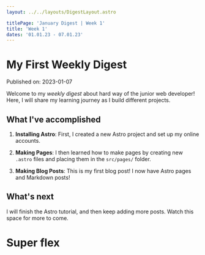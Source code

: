 ```yaml
---
layout: ../../layouts/DigestLayout.astro

titlePage: 'January Digest | Week 1'
title: 'Week 1'
dates: '01.01.23 - 07.01.23'
---
```


# My First Weekly Digest

Published on: 2023-01-07

Welcome to my _weekly digest_ about hard way of the junior web developer! Here, I will share my learning journey as I build different projects.

## What I've accomplished

1. **Installing Astro**: First, I created a new Astro project and set up my online accounts.

2. **Making Pages**: I then learned how to make pages by creating new `.astro` files and placing them in the `src/pages/` folder.

3. **Making Blog Posts**: This is my first blog post! I now have Astro pages and Markdown posts!

## What's next

I will finish the Astro tutorial, and then keep adding more posts. Watch this space for more to come.

<main>
  <h1 class='font-rubik'>Super flex</h1>
</main>
